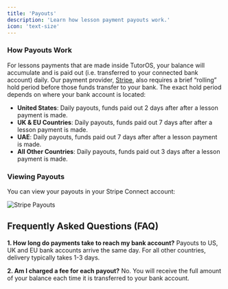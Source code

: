 ```yaml
---
title: 'Payouts'
description: 'Learn how lesson payment payouts work.'
icon: 'text-size'
---
```


### How Payouts Work

For lessons payments that are made inside TutorOS, your balance will accumulate and is paid out (i.e. transferred to your connected bank account) daily.
Our payment provider, [Stripe](https://stripe.com/connect), also requires a brief “rolling” hold period before those funds transfer to your bank. The exact hold period depends on where your bank account is located:

- **United States**: Daily payouts, funds paid out 2 days after after a lesson payment is made.
- **UK & EU Countries**: Daily payouts, funds paid out 7 days after after a lesson payment is made.
- **UAE**: Daily payouts, funds paid out 7 days after after a lesson payment is made.
- **All Other Countries**: Daily payouts, funds paid out 3 days after a lesson payment is made.

### Viewing Payouts

You can view your payouts in your Stripe Connect account:

![Stripe Payouts](/images/stripe-payouts.png)

## Frequently Asked Questions (FAQ)

**1. How long do payments take to reach my bank account?**
Payouts to US, UK and EU bank accounts arrive the same day. For all other countries, delivery typically takes 1-3 days.

**2. Am I charged a fee for each payout?**
No. You will receive the full amount of your balance each time it is transferred to your bank account.
